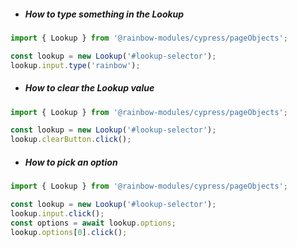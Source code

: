 -   ##### How to type something in the Lookup

```js
import { Lookup } from '@rainbow-modules/cypress/pageObjects';

const lookup = new Lookup('#lookup-selector');
lookup.input.type('rainbow');
```

-   ##### How to clear the Lookup value

```js
import { Lookup } from '@rainbow-modules/cypress/pageObjects';

const lookup = new Lookup('#lookup-selector');
lookup.clearButton.click();
```

-   ##### How to pick an option

```js
import { Lookup } from '@rainbow-modules/cypress/pageObjects';

const lookup = new Lookup('#lookup-selector');
lookup.input.click();
const options = await lookup.options;
lookup.options[0].click();
```

